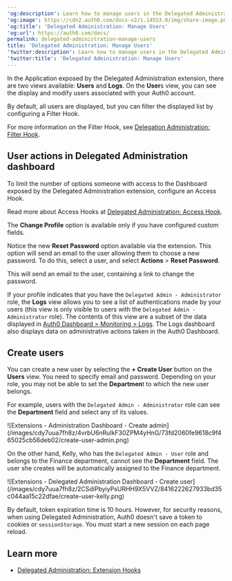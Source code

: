 ---
'og:description': Learn how to manage users in the Delegated Administration Extension.
'og:image': https://cdn2.auth0.com/docs-v2/1.14553.0/img/share-image.png
'og:title': 'Delegated Administration: Manage Users'
'og:url': https://auth0.com/docs/
permalink: delegated-administration-manage-users
title: 'Delegated Administration: Manage Users'
'twitter:description': Learn how to manage users in the Delegated Administration Extension.
'twitter:title': 'Delegated Administration: Manage Users'
---
In the Application exposed by the Delegated Administration extension, there are two views available: **Users** and **Logs**. On the **User**s view, you can see the display and modify users associated with your Auth0 account.

By default, all users are displayed, but you can filter the displayed list by configuring a Filter Hook.

For more information on the Filter Hook, see [Delegation Administration: Filter Hook](/docs/customize/extensions/delegated-administration-extension/delegated-administration-hooks/delegated-administration-filter-hook).

## User actions in Delegated Administration dashboard

To limit the number of options someone with access to the Dashboard exposed by the Delegated Administration extension, configure an Access Hook.

Read more about Access Hooks at [Delegated Administration: Access Hook](/docs/customize/extensions/delegated-administration-extension/delegated-administration-hooks/delegated-administration-access-hook).

The **Change Profile** option is available only if you have configured custom fields.

Notice the new **Reset Password** option available via the extension. This option will send an email to the user allowing them to choose a new password. To do this, select a user, and select **Actions** > **Reset Password**.

This will send an email to the user, containing a link to change the password.

If your profile indicates that you have the `Delegated Admin - Administrator` role, the **Logs** view allows you to see a list of authentications made by your users (this view is only visible to users with the `Delegated Admin - Administrator` role). The contents of this view are a subset of the data displayed in [Auth0 Dashboard > Monitoring > Logs](https://manage.auth0.com/#/logs). The Logs dashboard also displays data on administrative actions taken in the <Tooltip tip="Auth0 Dashboard: Auth0's main product to configure your services." cta="View Glossary" href="/docs/glossary?term=Auth0+Dashboard">Auth0 Dashboard</Tooltip>.

## Create users

You can create a new user by selecting the **+ Create User** button on the **Users** view. You need to specify email and password. Depending on your role, you may not be able to set the **Departmen**t to which the new user belongs.

For example, users with the `Delegated Admin - Administrator` role can see the **Department** field and select any of its values.

<Frame>![Extensions - Administration Dashboard - Create admin](/images/cdy7uua7fh8z/4vrbU6nRuIkF30ZPM4yHnG/73fd2060fe9618c9f465025cb56deb02/create-user-admin.png)</Frame>

On the other hand, Kelly, who has the `Delegated Admin - User` role and belongs to the Finance department, cannot see the **Department** field. The user she creates will be automatically assigned to the Finance department.

<Frame>![Extensions - Delegated Administration Dashboard - Create user](/images/cdy7uua7fh8z/2CSdiPbyiyPsURHH9X5VVZ/8416222627933bd35c044aa15c22dfae/create-user-kelly.png)</Frame>

<Card title="Delegated Administration session timeout">

By default, token expiration time is 10 hours. However, for security reasons, when using Delegated Administration, Auth0 doesn't save a token to cookies or `sessionStorage`. You must start a new session on each page reload.

</Card>

## Learn more

* [Delegated Administration: Extension Hooks](/docs/customize/extensions/delegated-administration-extension/delegated-administration-hooks)